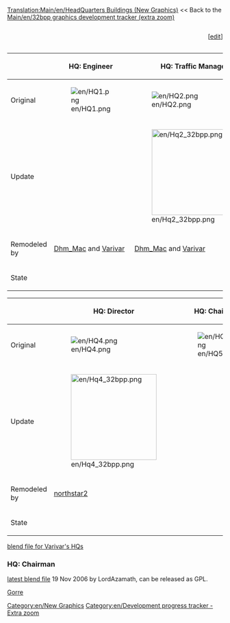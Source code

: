 [[Translation:Main/en/HeadQuarters Buildings (New Graphics)]]
{{en/-}}
<< Back to the [[Main/en/32bpp graphics development tracker (extra zoom)]]

<div><div style="display: table-cell; width:100%">{{en/Progress bar 32bpp tracker|headquarter}}</div><div style="display: table-cell">[<span class="plainlinks">[http://wiki.openttd.org/?title=Template:Progress_bar_32bpp_tracker&action=edit edit]</span>]</div></div>


{{en/Tracker sprite key}}


{| border=1 style="background:#e7ebff;"
!
!HQ: Engineer
!HQ: Traffic Manager
!HQ: Transport Coordinator
|-
!Original
|[[File:en/HQ1.png]]
|[[File:en/HQ2.png]]
|[[File:en/HQ3.png]]
|-
!Update
|
|[[File:en/Hq2 32bpp.png|200px]]
|[[File:en/Hq3 32bpp.png|200px]]
|-
!Remodeled by
|[[Archive/en/Dhm Mac|Dhm_Mac]] and [[Archive/en/Varivar|Varivar]]
|[[Archive/en/Dhm Mac|Dhm_Mac]] and [[Archive/en/Varivar|Varivar]]
|[[Archive/en/Dhm Mac|Dhm_Mac]] and [[Archive/en/Varivar|Varivar]]
|-
!State
{{en/Done}}
{{en/Done}}
{{en/Done}}
|}

{| border=1 style="background:#e7ebff;"
!
!HQ: Director
!HQ: Chairman
!Statue
|-
!Original
|[[File:en/HQ4.png]]
|[[File:en/HQ5.png]]
|[[File:en/Company Statue.png]]
|-
!Update
|[[File:en/Hq4 32bpp.png|200px]]
|
|[[File:en/Statue2.png|200px]]
|-
!Remodeled by
|[[Archive/en/northstar2|northstar2]]
|
|[[Archive/en/Dhm Mac|Dhm_Mac]]
|-
!State
{{en/Done}}
{{en/Unclaimed}}
{{en/Done}}
|}

[http://www.tt-forums.net/viewtopic.php?p=732303#p732303 blend file for Varivar's HQs]
===HQ: Chairman===
[http://www.tt-forums.net/viewtopic.php?p=670788#p670788 latest blend file] 19 Nov 2006 by  LordAzamath, can be released as GPL.

[[Archive/en/Gorre|Gorre]]


{{en/Navbox Graphics Development}}

[[Category:en/New Graphics]][[Category:en/Development progress tracker - Extra zoom]]